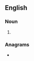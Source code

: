 ==English==

===Noun===
{{head|en|noun plural form}}

# {{plural of|townhome|lang=en}}

===Anagrams===
* {{anagrams|en|home towns|hometowns}}